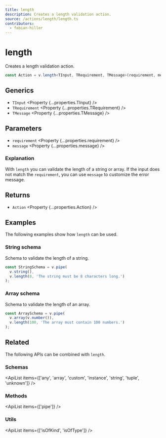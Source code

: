 ```yaml
---
title: length
description: Creates a length validation action.
source: /actions/length/length.ts
contributors:
  - fabian-hiller
---
```



# length

Creates a length validation action.

```ts
const Action = v.length<TInput, TRequirement, TMessage>(requirement, message);
```

## Generics

- `TInput` <Property {...properties.TInput} />
- `TRequirement` <Property {...properties.TRequirement} />
- `TMessage` <Property {...properties.TMessage} />

## Parameters

- `requirement` <Property {...properties.requirement} />
- `message` <Property {...properties.message} />

### Explanation

With `length` you can validate the length of a string or array. If the input does not match the `requirement`, you can use `message` to customize the error message.

## Returns

- `Action` <Property {...properties.Action} />

## Examples

The following examples show how `length` can be used.

### String schema

Schema to validate the length of a string.

```ts
const StringSchema = v.pipe(
  v.string(),
  v.length(8, 'The string must be 8 characters long.')
);
```

### Array schema

Schema to validate the length of an array.

```ts
const ArraySchema = v.pipe(
  v.array(v.number()),
  v.length(100, 'The array must contain 100 numbers.')
);
```

## Related

The following APIs can be combined with `length`.

### Schemas

<ApiList
  items={['any', 'array', 'custom', 'instance', 'string', 'tuple', 'unknown']}
/>

### Methods

<ApiList items={['pipe']} />

### Utils

<ApiList items={['isOfKind', 'isOfType']} />
